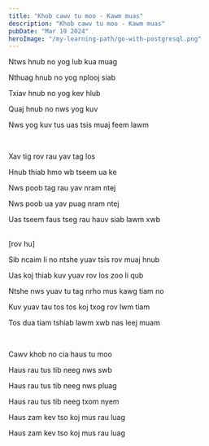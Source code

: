 ```yaml
---
title: "Khob cawv tu moo - Kawm muas"
description: "Khob cawv tu moo - Kawm muas"
pubDate: "Mar 19 2024"
heroImage: "/my-learning-path/go-with-postgresql.png"
---
```


Ntws hnub no yog lub kua muag

Nthuag hnub no yog nplooj siab

Txiav hnub no yog kev hlub

Quaj hnub no nws yog kuv

Nws yog kuv tus uas tsis muaj feem lawm

<br />

Xav tig rov rau yav tag los

Hnub thiab hmo wb tseem ua ke

Nws poob tag rau yav nram ntej

Nws poob ua yav puag nram ntej

Uas tseem faus tseg rau hauv siab lawm xwb

<br />
[rov hu]
<br />

Sib ncaim li no ntshe yuav tsis rov muaj hnub

Uas koj thiab kuv yuav rov los zoo li qub

Ntshe nws yuav tu tag nrho mus kawg tiam no

Kuv yuav tau tos tos koj txog rov lwm tiam

Tos dua tiam tshiab lawm xwb nas leej muam

<br />

Cawv khob no cia haus tu moo

Haus rau tus tib neeg nws swb

Haus rau tus tib neeg nws pluag

Haus rau tus tib neeg txom nyem

Haus zam kev tso koj mus rau luag

Haus zam kev tso koj mus rau luag
